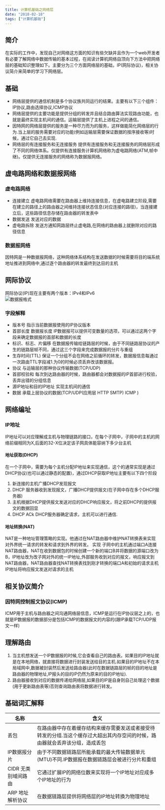 ```yaml
---
title: 计算机基础之网络层  
date: "2018-02-18" 
tags: ["计算机基础"]
---
```

## 简介  
  在实际的工作中，发现自己对网络这方面的知识有些欠缺并且作为一个web开发者有必要了解网络中数据传输的基本过程，在阅读计算机网络自顶向下方法中把网络层的基础知识整理如下。主要分为三个方面网络层的基础，IP(网际协议)，相关协议简介来简单的学习下网络层。
## 基础
* 网络层提供的通信机制是多个协议族共同运行的结果。主要有以下三个组件：IP协议,路由选择协议,ICMP协议  
* 网络层提供的主要功能是提供分组的转发并且结合路由算法实现路由功能，也就是最终实现主机间的通信。运输层提供了主机上进程之间的通信。
* 因特网的网络层提供的服务是一种尽力而为的服务，这样做能简化网络层的行为.当上层的服务需要对应的功能(例如运输层需要保证数据的按序接收等)时候，通过它自己去实现.
* 网络层的有连接服务和无连接服务
	提供有连接服务和无连接服务的网络层形成了不同的网络体系。仅提供有连接服务计算机网络称为虚电路网络(ATM,帧中继)。仅提供无连接服务的网络称为数据报网络。

## 虚电路网络和数据报网络

### 虚电路网络
 - 连接建立 虚电路网络需要在路由器上维持连接信息，在虚电路建立阶段,需要在建立的路径上的路由器之间维持连接状态信息(对应连接的路径)，当连接建立后，这些路径信息存储在路由器的转发表中
 - 数据发送  发送对应的数据
 - 虚电路拆除 发送方通知网路层终止虚电路,在网络的路由器上就删除对应的路径信息  

### 数据报网络  
因特网是一种数据报网络，这种网络体系结构在发送数据的时候需要将目的端系统地址推进到网络中,通过逐个路由器的转发最终到达目的主机 
## 网际协议  
网际协议(IP)现在主要有两个版本：IPv4和IPv6  
![数据报格式](/static/images/computerBaseStatic/network/IPv4.png)  
### 字段解释  
*  版本号 指示当前数据报使用的IP协议版本
*  首部长度  数据报长度  IP数据报可以提供可变数量的选项，可以通过这两个字段来确定数据报的首部和数据的长度
*  标识、标志、片偏移  在数据报传输给链路层的时候，由于不同链路层协议的产生的链路层帧不同，通过这三个字段来完成数据报的分片与重组 
*  生存时间(TTL) 保证一个分组不会在网络之前循环的转发，数据报信息每通过一次路由TTL字段减1.为0的时候必须丢弃改该数据报。
*  协议  与运输层的那种协议传输数据(TCP/UDP)
*  首部校验和  每次到达路由器的时候，路由器都会对数据报的IP首部进行校验，丢弃出错的分组信息
*  源IP地址和目的IP地址  实现主机间的通信
*  数据  承载上层协议的数据(TCP/UDP(应用层 HTTP SMTP) ICMP )  

##  网络编址  
### IP地址
IP地址可以对应理解成主机与物理链路的接口，在每个子网中，子网中的主机的网络前缀相同为X,后面的32-X位决定该子网具体能容纳下多少台主机 
#### 地址获取(DHCP)
在一个子网中，需要为每个主机分配IP地址来实现通信，这个的通常实现是通过DHCP协议(也可以通过静态的配置)，通过DHCP获取IP地址主要有以下四个阶段
  1. 新连接的主机广播DHCP发现报文
  2. DHCP 服务器收到发现报文，广播DHCP提供报文(在子网中存在多个DHCP服务器)
  3. 主机根据DHCP提供报文发送对应的DHCP响应报文，将之前DHCP的提供报文的数据回显
  4. DHCP ACk DHCP服务器确定请求，主机可以进行通信.  
  
#### 地址转换(NAT)
NAT是一种地址管理策略的实现。他通过在NAT路由器中维护NAT转换表来实现对外界统一请求的转发和请求到外界的转发。
实现 子网中的主机通过端口A连接NAT路由器，NAT在收到数据包的时候创建一个新的端口B并将数据的源端口改为B，IP地址改为改子网对外的统一IP地址,外部服务收到对应的报文，响应报文到NAT路由器，NAT路由器查找NAT转换表找到刚才转换的端口A和初始的请求主机IP地址将响应报文发送对请求的主机
##  相关协议简介
### 因特网控制报文协议(ICMP)
ICMP用于主机与路由器之间沟通网络层信息，ICMP是运行在IP协议层之上的，也就是IP数据报的数据部分是包括ICMP的数据报文的内容的(跟IP承载TCP/UDP报文一样)
##  理解路由
  1. 当主机想发送一个IP数据报的时候,它会查看自己的路由表。如果目的IP地址就是在本地网络，就直接将数据进行封装发送给目的主机.如果目的IP地址不在本局域网中,数据被封装然后发送给路由器(此时在数据链路层的帧的目的地址是路由器的物理地址,IP报头的目的IP仍然为原来的目的IP地址).
  2. 路由器接收到对应的数据传递给网络层,如果目的IP是自身则自己处理这个数据(用于更新路由表等)否则查询路由表将数据进行转发。

## 基础词汇解释
|  名称   | 含义 |
| ------ | ------ |
| 丢包    | 在路由器中存在着缓存结构来缓存需要发送或者接受待转发的分组.当这个缓存过大超出其内存空间的时候，路由器就会丢弃该分组，造成丢包|
| IP数据报分片 | 由于不同数据链路层所能承载的最大传输数据单元(MTU)不同.IP数据报在数据链路层会被进行分片和重组 |
| CIDR 无类别域间路由 | 它通过扩展IP的网络位数来实现将一个IP地址对应成多个IP地址的行为 |
| ARP 地址解析协议 | 在数据链路层提供将网络层的IP地址转换为物理地址 |



